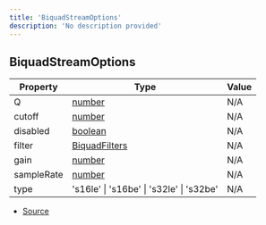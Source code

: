 ```yaml
---
title: 'BiquadStreamOptions'
description: 'No description provided'
---
```


## BiquadStreamOptions

| Property   | Type                                                                                                | Value |
| ---------- | --------------------------------------------------------------------------------------------------- | ----- |
| Q          | [number](https://developer.mozilla.org/en-US/docs/Web/JavaScript/Reference/Global_Objects/Number)   | N/A   |
| cutoff     | [number](https://developer.mozilla.org/en-US/docs/Web/JavaScript/Reference/Global_Objects/Number)   | N/A   |
| disabled   | [boolean](https://developer.mozilla.org/en-US/docs/Web/JavaScript/Reference/Global_Objects/Boolean) | N/A   |
| filter     | [BiquadFilters](/api/discord-player/types/BiquadFilters)                                            | N/A   |
| gain       | [number](https://developer.mozilla.org/en-US/docs/Web/JavaScript/Reference/Global_Objects/Number)   | N/A   |
| sampleRate | [number](https://developer.mozilla.org/en-US/docs/Web/JavaScript/Reference/Global_Objects/Number)   | N/A   |
| type       | 's16le' \| 's16be' \| 's32le' \| 's32be'                                                            | N/A   |

- [Source](https://github.com/androz2091/discord-player/blob/ce04b3f4c6671029ce4d4aa9090e56ac7e7f5666/packages/equalizer/src/biquad/BiquadStream.ts#L6)

